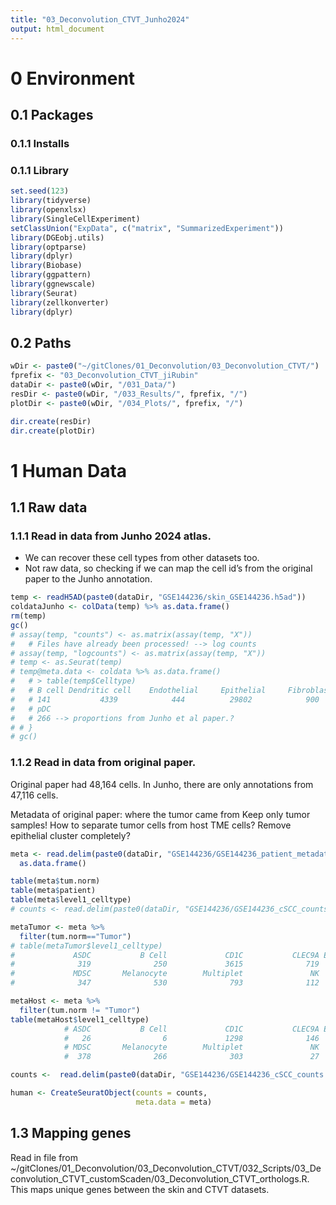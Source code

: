 ```yaml
---
title: "03_Deconvolution_CTVT_Junho2024"
output: html_document
---
```


# 0 Environment
## 0.1 Packages
### 0.1.1 Installs
### 0.1.1 Library
```r
set.seed(123)
library(tidyverse)
library(openxlsx)
library(SingleCellExperiment)
setClassUnion("ExpData", c("matrix", "SummarizedExperiment"))
library(DGEobj.utils)
library(optparse)
library(dplyr)
library(Biobase)
library(ggpattern)
library(ggnewscale)
library(Seurat)
library(zellkonverter)
library(dplyr)
```

## 0.2 Paths
```r
wDir <- paste0("~/gitClones/01_Deconvolution/03_Deconvolution_CTVT/")
fprefix <- "03_Deconvolution_CTVT_jiRubin"
dataDir <- paste0(wDir, "/031_Data/")
resDir <- paste0(wDir, "/033_Results/", fprefix, "/")
plotDir <- paste0(wDir, "/034_Plots/", fprefix, "/")

dir.create(resDir)
dir.create(plotDir)
```

# 1 Human Data
## 1.1 Raw data
### 1.1.1 Read in data from Junho 2024 atlas. 
+ We can recover these cell types from other datasets too. 
- Not raw data, so checking if we can map the cell id's from the original paper to the Junho annotation. 
```r
temp <- readH5AD(paste0(dataDir, "GSE144236/skin_GSE144236.h5ad"))
coldataJunho <- colData(temp) %>% as.data.frame()
rm(temp)
gc()
# assay(temp, "counts") <- as.matrix(assay(temp, "X"))
#   # Files have already been processed! --> log counts
# assay(temp, "logcounts") <- as.matrix(assay(temp, "X"))
# temp <- as.Seurat(temp)
# temp@meta.data <- coldata %>% as.data.frame()
#   # > table(temp$Celltype)
#   # B cell Dendritic cell    Endothelial     Epithelial     Fibroblast     Macrophage           Mast        NK cell    Plasma cell         T cell 
#   # 141           4339            444          29802            900           9396             23            223            102           1480 
#   # pDC 
#   # 266 --> proportions from Junho et al paper.? 
# # }
# gc() 
```
### 1.1.2 Read in data from original paper.
Original paper had 48,164 cells. 
In Junho, there are only annotations from 47,116 cells. 

Metadata of original paper: where the tumor came from
Keep only tumor samples!
How to separate tumor cells from host TME cells? Remove epithelial cluster completely?
```r
meta <- read.delim(paste0(dataDir, "GSE144236/GSE144236_patient_metadata_new.txt")) %>%
  as.data.frame()

table(meta$tum.norm)
table(meta$patient)
table(meta$level1_celltype)
# counts <- read.delim(paste0(dataDir, "GSE144236/GSE144236_cSCC_counts.txt"))

metaTumor <- meta %>%
  filter(tum.norm=="Tumor")
# table(metaTumor$level1_celltype)
#             ASDC           B Cell             CD1C           CLEC9A Endothelial Cell       Epithelial       Fibroblast               LC              Mac 
#              319              250             3615              719              194            12651              647             2341             2370 
#             MDSC       Melanocyte        Multiplet               NK              PDC            Tcell 
#              347              530              793              112              248             1163 

metaHost <- meta %>%
  filter(tum.norm != "Tumor")
table(metaHost$level1_celltype)
            # ASDC           B Cell             CD1C           CLEC9A Endothelial Cell       Epithelial       Fibroblast               LC              Mac 
            #   26                6             1298              146              258            16179              235             1461              815 
            # MDSC       Melanocyte        Multiplet               NK              PDC            Tcell 
            #  378              266              303               27                6              461 

counts <-  read.delim(paste0(dataDir, "GSE144236/GSE144236_cSCC_counts.txt"))

human <- CreateSeuratObject(counts = counts,
                            meta.data = meta)
```


## 1.3 Mapping genes
Read in file from ~/gitClones/01_Deconvolution/03_Deconvolution_CTVT/032_Scripts/03_Deconvolution_CTVT_customScaden/03_Deconvolution_CTVT_orthologs.R. 
This maps unique genes between the skin and CTVT datasets. 
